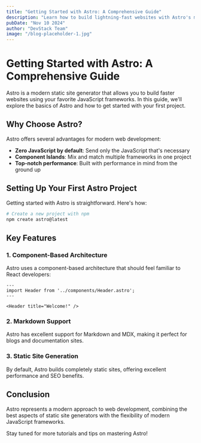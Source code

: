 ```yaml
---
title: "Getting Started with Astro: A Comprehensive Guide"
description: "Learn how to build lightning-fast websites with Astro's modern web development framework"
pubDate: "Nov 10 2024"
author: "DevStack Team"
image: "/blog-placeholder-1.jpg"
---
```


# Getting Started with Astro: A Comprehensive Guide

Astro is a modern static site generator that allows you to build faster websites using your favorite JavaScript frameworks. In this guide, we'll explore the basics of Astro and how to get started with your first project.

## Why Choose Astro?

Astro offers several advantages for modern web development:

- **Zero JavaScript by default**: Send only the JavaScript that's necessary
- **Component Islands**: Mix and match multiple frameworks in one project
- **Top-notch performance**: Built with performance in mind from the ground up

## Setting Up Your First Astro Project

Getting started with Astro is straightforward. Here's how:

```bash
# Create a new project with npm
npm create astro@latest
```

## Key Features

### 1. Component-Based Architecture

Astro uses a component-based architecture that should feel familiar to React developers:

```astro
---
import Header from '../components/Header.astro';
---

<Header title="Welcome!" />
```

### 2. Markdown Support

Astro has excellent support for Markdown and MDX, making it perfect for blogs and documentation sites.

### 3. Static Site Generation

By default, Astro builds completely static sites, offering excellent performance and SEO benefits.

## Conclusion

Astro represents a modern approach to web development, combining the best aspects of static site generators with the flexibility of modern JavaScript frameworks.

Stay tuned for more tutorials and tips on mastering Astro!
